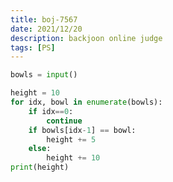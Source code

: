 ```yaml
---
title: boj-7567
date: 2021/12/20
description: backjoon online judge
tags: [PS]
---
```


```python
bowls = input()

height = 10
for idx, bowl in enumerate(bowls):
    if idx==0:
        continue
    if bowls[idx-1] == bowl:
        height += 5
    else:
        height += 10
print(height)
```

